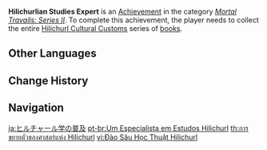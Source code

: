 {{Achievement Infobox
|title        = 
|id           = 80073
|order id     = 0073
|category     = Mortal Travails: Series II
|description  = Collect the entire "[[Hilichurl Cultural Customs]]" series.
|requirements = 
|primogems    = 5
|tracking     = 
|topic        = Books
}}
'''Hilichurlian Studies Expert''' is an [[Achievement]] in the category ''[[Mortal Travails: Series II]]''. To complete this achievement, the player needs to collect the entire [[Hilichurl Cultural Customs]] series of [[books]].
<!--
==Trivia==

==Video Guides==
{{EVT
|video1   = 
|caption1 = 
}}
-->
==Other Languages==
{{Other Languages
|en      = Hilichurlian Studies Expert
|zhs     = 丘丘学的扩张
|zhs_rm  = Qiūqiū-xué de Kuòzhāng
|zht     = 丘丘學的擴張
|zht_rm  = Qiūqiū-xué de Kuòzhāng
|zh_tl   = Hilichurl Studies Expansion
|ja      = ヒルチャール学の普及
|ja_rm   = Hiruchaaru-gaku no Fukyuu
|ja_tl   = The Spread of Hilichurl Studies
|ko      = 츄츄학의 확장
|ko_rm   = Chyuchyuhak-ui Hwakjang
|ko_tl   = The Expansion of Hilichurl Studies
|es      = Docto en hilichurlio
|es_tl   = Doctor in Hilichurlian
|fr      = Docteur es Brutocollinus
|fr_tl   = Doctor in Hilichurl
|ru      = Доктор хиличурлских наук
|ru_tl   = Doctor of Hilichurlian Studies
|th      = การขยายตัวของศาสตร์แห่ง Hilichurl
|th_rm   = 
|th_tl   = 
|vi      = Đào Sâu Học Thuật Hilichurl
|vi_tl   = 
|de      = Ausweitung der Hilichurllogie
|de_tl   = Broadening of Hilichurllogy
|id      = Pakar Studi Hilichurlian
|id_tl   = Hilichurlian Studies Expert
|pt      = Um Especialista em Estudos Hilichurls
|pt_tl   = 
|tr      = Dağ Yabanisi Dili Uzmanı
|tr_tl   = 
|it      = Specialista di studi hilichurliani
|it_tl   = 
}}

==Change History==
{{Change History|2.0}}
<!--
==References==
{{Reflist}}
-->
==Navigation==
{{Achievement Navbox|Mortal Travails: Series II}}

[[ja:ヒルチャール学の普及]]
[[pt-br:Um Especialista em Estudos Hilichurl]]
[[th:การขยายตัวของศาสตร์แห่ง Hilichurl]]
[[vi:Đào Sâu Học Thuật Hilichurl]]